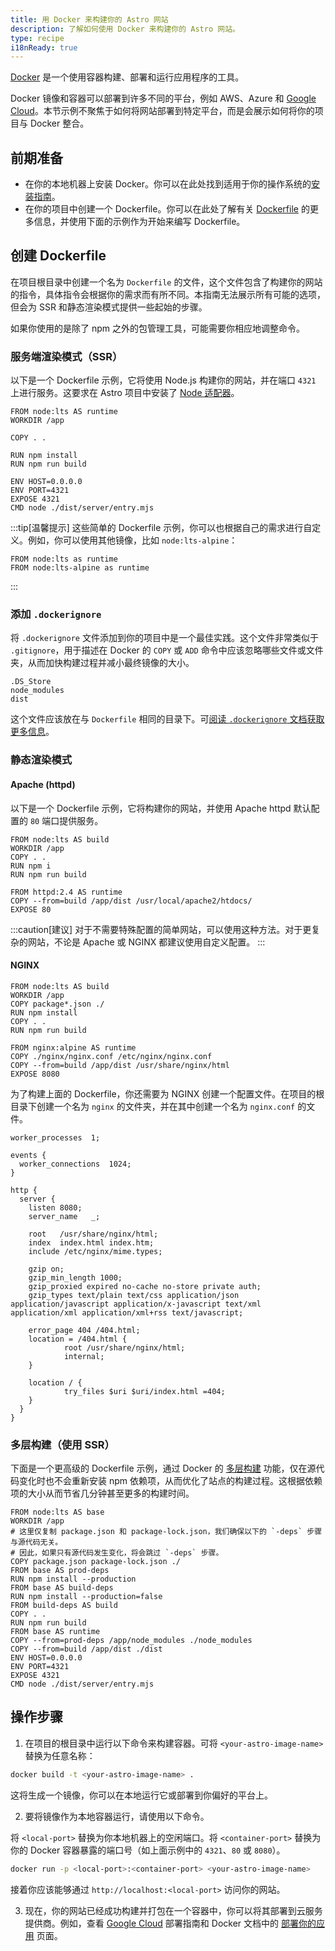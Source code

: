 ```yaml
---
title: 用 Docker 来构建你的 Astro 网站
description: 了解如何使用 Docker 来构建你的 Astro 网站。
type: recipe
i18nReady: true
---
```


[Docker](https://docker.com) 是一个使用容器构建、部署和运行应用程序的工具。

Docker 镜像和容器可以部署到许多不同的平台，例如 AWS、Azure 和 [Google Cloud](/zh-cn/guides/deploy/google-cloud/)。本节示例不聚焦于如何将网站部署到特定平台，而是会展示如何将你的项目与 Docker 整合。

## 前期准备

- 在你的本地机器上安装 Docker。你可以在此处找到适用于你的操作系统的[安装指南](https://docs.docker.com/get-docker/)。
- 在你的项目中创建一个 Dockerfile。你可以在此处了解有关 [Dockerfile](https://docs.docker.com/engine/reference/builder/) 的更多信息，并使用下面的示例作为开始来编写 Dockerfile。

## 创建 Dockerfile

在项目根目录中创建一个名为 `Dockerfile` 的文件，这个文件包含了构建你的网站的指令，具体指令会根据你的需求而有所不同。本指南无法展示所有可能的选项，但会为 SSR 和静态渲染模式提供一些起始的步骤。

如果你使用的是除了 npm 之外的包管理工具，可能需要你相应地调整命令。

### 服务端渲染模式（SSR）

以下是一个 Dockerfile 示例，它将使用 Node.js 构建你的网站，并在端口 `4321` 上进行服务。这要求在 Astro 项目中安装了 [Node 适配器](/zh-cn/guides/integrations-guide/node/)。

```docker title="Dockerfile"
FROM node:lts AS runtime
WORKDIR /app

COPY . .

RUN npm install
RUN npm run build

ENV HOST=0.0.0.0
ENV PORT=4321
EXPOSE 4321
CMD node ./dist/server/entry.mjs
```

:::tip[温馨提示]
这些简单的 Dockerfile 示例，你可以也根据自己的需求进行自定义。例如，你可以使用其他镜像，比如 `node:lts-alpine`：

```docker title="Dockerfile" del={1} add={2}
FROM node:lts as runtime
FROM node:lts-alpine as runtime
```
:::

### 添加 `.dockerignore`

将 `.dockerignore` 文件添加到你的项目中是一个最佳实践。这个文件非常类似于 `.gitignore`，用于描述在 Docker 的 `COPY` 或 `ADD` 命令中应该忽略哪些文件或文件夹，从而加快构建过程并减小最终镜像的大小。

```docker title=".dockerignore"
.DS_Store
node_modules
dist
```

这个文件应该放在与 `Dockerfile` 相同的目录下。可[阅读 `.dockerignore` 文档获取更多信息](https://docs.docker.com/engine/reference/builder/#dockerignore-file)。

### 静态渲染模式

#### Apache (httpd)

以下是一个 Dockerfile 示例，它将构建你的网站，并使用 Apache httpd 默认配置的 `80` 端口提供服务。

```docker title="Dockerfile"
FROM node:lts AS build
WORKDIR /app
COPY . .
RUN npm i
RUN npm run build

FROM httpd:2.4 AS runtime
COPY --from=build /app/dist /usr/local/apache2/htdocs/
EXPOSE 80
```

:::caution[建议]
对于不需要特殊配置的简单网站，可以使用这种方法。对于更复杂的网站，不论是 Apache 或 NGINX 都建议使用自定义配置。
:::

#### NGINX

```docker title="Dockerfile"
FROM node:lts AS build
WORKDIR /app
COPY package*.json ./
RUN npm install
COPY . .
RUN npm run build

FROM nginx:alpine AS runtime
COPY ./nginx/nginx.conf /etc/nginx/nginx.conf
COPY --from=build /app/dist /usr/share/nginx/html
EXPOSE 8080
```

为了构建上面的 Dockerfile，你还需要为 NGINX 创建一个配置文件。在项目的根目录下创建一个名为 `nginx` 的文件夹，并在其中创建一个名为 `nginx.conf` 的文件。

```nginx title="nginx.conf"
worker_processes  1;

events {
  worker_connections  1024;
}

http {
  server {
    listen 8080;
    server_name   _;

    root   /usr/share/nginx/html;
    index  index.html index.htm;
    include /etc/nginx/mime.types;

    gzip on;
    gzip_min_length 1000;
    gzip_proxied expired no-cache no-store private auth;
    gzip_types text/plain text/css application/json application/javascript application/x-javascript text/xml application/xml application/xml+rss text/javascript;

    error_page 404 /404.html;
    location = /404.html {
            root /usr/share/nginx/html;
            internal;
    }

    location / {
            try_files $uri $uri/index.html =404;
    }
  }
}
```

### 多层构建（使用 SSR）

下面是一个更高级的 Dockerfile 示例，通过 Docker 的 [多层构建](https://docs.docker.com/build/building/multi-stage/) 功能，仅在源代码变化时也不会重新安装 npm 依赖项，从而优化了站点的构建过程。这根据依赖项的大小从而节省几分钟甚至更多的构建时间。

```docker title="Dockerfile"
FROM node:lts AS base
WORKDIR /app
# 这里仅复制 package.json 和 package-lock.json，我们确保以下的 `-deps` 步骤与源代码无关。
# 因此，如果只有源代码发生变化，将会跳过 `-deps` 步骤。
COPY package.json package-lock.json ./
FROM base AS prod-deps
RUN npm install --production
FROM base AS build-deps
RUN npm install --production=false
FROM build-deps AS build
COPY . .
RUN npm run build
FROM base AS runtime
COPY --from=prod-deps /app/node_modules ./node_modules
COPY --from=build /app/dist ./dist
ENV HOST=0.0.0.0
ENV PORT=4321
EXPOSE 4321
CMD node ./dist/server/entry.mjs
```

## 操作步骤

1. 在项目的根目录中运行以下命令来构建容器。可将 `<your-astro-image-name>` 替换为任意名称：

```bash
docker build -t <your-astro-image-name> .
```

这将生成一个镜像，你可以在本地运行它或部署到你偏好的平台上。

2. 要将镜像作为本地容器运行，请使用以下命令。

将 `<local-port>` 替换为你本地机器上的空闲端口。将 `<container-port>` 替换为你的 Docker 容器暴露的端口号（如上面示例中的 `4321`、`80` 或 `8080`）。

```bash
docker run -p <local-port>:<container-port> <your-astro-image-name>
```

接着你应该能够通过 `http://localhost:<local-port>` 访问你的网站。

3. 现在，你的网站已经成功构建并打包在一个容器中，你可以将其部署到云服务提供商。例如，查看 [Google Cloud](/zh-cn/guides/deploy/google-cloud/#cloud-runssr-和静态网站) 部署指南和 Docker 文档中的 [部署你的应用](https://docs.docker.com/language/nodejs/deploy/) 页面。
